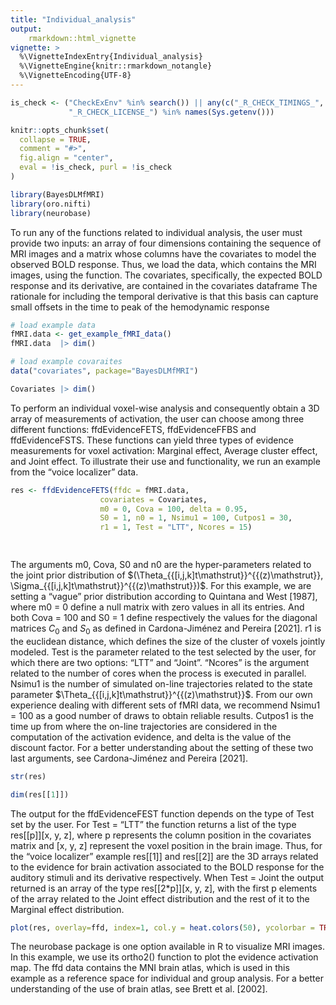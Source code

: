 ```yaml
---
title: "Individual_analysis"
output: 
    rmarkdown::html_vignette
vignette: >
  %\VignetteIndexEntry{Individual_analysis}
  %\VignetteEngine{knitr::rmarkdown_notangle}
  %\VignetteEncoding{UTF-8}
---
```


```r
is_check <- ("CheckExEnv" %in% search()) || any(c("_R_CHECK_TIMINGS_",
             "_R_CHECK_LICENSE_") %in% names(Sys.getenv()))

knitr::opts_chunk$set(
  collapse = TRUE,
  comment = "#>",
  fig.align = "center",
  eval = !is_check, purl = !is_check
)
```

```r
library(BayesDLMfMRI)
library(oro.nifti)
library(neurobase)
```


To run any of the functions related to individual analysis, the user must provide two inputs: an array of four dimensions containing the sequence of MRI images and a matrix whose columns have the covariates to model the observed BOLD response. Thus, we load the data, which contains the MRI images, using the function. The covariates, specifically, the expected BOLD response and its derivative, are contained in the covariates dataframe The rationale for including the temporal derivative is that this basis can capture small offsets in the time to peak of the hemodynamic response

```r
# load example data
fMRI.data <- get_example_fMRI_data() 
fMRI.data  |> dim()
```


```r
# load example covaraites
data("covariates", package="BayesDLMfMRI")

Covariates |> dim()
```


To perform an individual voxel-wise analysis and consequently obtain a 3D array of measurements of activation, the user can choose among three different functions:  ffdEvidenceFETS, ffdEvidenceFFBS and ffdEvidenceFSTS. These functions can yield three types of evidence measurements for voxel activation: Marginal effect, Average cluster effect, and Joint effect. To illustrate their use and functionality, we run an example from the "voice localizer" data.

```r
res <- ffdEvidenceFETS(ffdc = fMRI.data,
                    covariates = Covariates,
                    m0 = 0, Cova = 100, delta = 0.95,
                    S0 = 1, n0 = 1, Nsimu1 = 100, Cutpos1 = 30,
                    r1 = 1, Test = "LTT", Ncores = 15)
  



```

The arguments m0, Cova, S0 and n0  are the hyper-parameters related to the joint prior distribution of $(\Theta_{{[i,j,k]t\mathstrut}}^{{(z)\mathstrut}}, \Sigma_{{[i,j,k]t\mathstrut}}^{{(z)\mathstrut}})$. For this example, we are setting a "vague" prior distribution according to Quintana and West [1987], where m0 = 0 define a null matrix with zero values in all its entries. And both Cova = 100 and S0 = 1 define respectively the values for the  diagonal matrices $C_0$ and $S_0$ as defined in  Cardona-Jiménez and Pereira [2021]. r1 is the euclidean distance, which defines the size of the cluster of voxels jointly modeled. Test is the parameter related to the test selected by the user, for which there are two options: "LTT" and "Joint". "Ncores" is the argument related to the number of cores when the process is executed in parallel. Nsimu1 is the number of simulated on-line trajectories related to the state parameter $\Theta_{{[i,j,k]t\mathstrut}}^{{(z)\mathstrut}}$. From our own experience dealing with different sets of fMRI data, we recommend Nsimu1 = 100 as a good number of draws to obtain reliable results. Cutpos1 is the time up from where the on-line trajectories are considered in the computation of the activation evidence, and delta is the value of the discount factor.  For a better understanding about the setting of these two last arguments, see Cardona-Jiménez and Pereira [2021].



```r
str(res)

```

```r
dim(res[[1]])
```

The output for the ffdEvidenceFEST function depends on the type of Test set by the user.  For Test = "LTT" the function returns a list of the type res[[p]][x, y, z], where p represents the column position in the covariates matrix and [x, y, z] represent the voxel position in the brain image. Thus, for the "voice localizer" example res[[1]] and res[[2]] are the 3D arrays related to the evidence for brain activation associated to the BOLD response for the auditory stimuli and its derivative respectively. When Test = Joint the output returned is an array of the type res[[2*p]][x, y, z], with the first p elements of the array related to the Joint effect distribution and the rest of it to the Marginal effect distribution.


```r
plot(res, overlay=ffd, index=1, col.y = heat.colors(50), ycolorbar = TRUE, ybreaks = seq(0.95, 1, by = 0.001))
```

The neurobase package is one option available in R to visualize MRI images. In this example, we use its ortho2() function to plot the evidence activation map. The ffd data contains the MNI brain atlas, which is used in this example as a reference space for individual and group analysis. For a better understanding of the use of brain atlas, see Brett et al. [2002].




